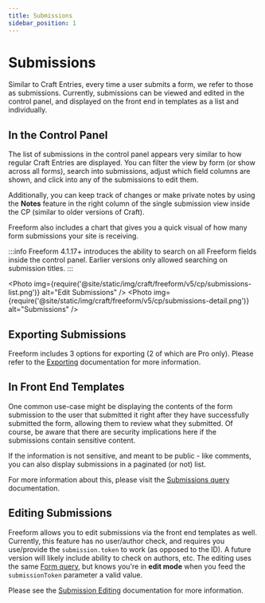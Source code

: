 ```yaml
---
title: Submissions
sidebar_position: 1
---
```




# Submissions

Similar to Craft Entries, every time a user submits a form, we refer to those as submissions. Currently, submissions can be viewed and edited in the control panel, and displayed on the front end in templates as a list and individually.

## In the Control Panel

The list of submissions in the control panel appears very similar to how regular Craft Entries are displayed. You can filter the view by form (or show across all forms), search into submissions, adjust which field columns are shown, and click into any of the submissions to edit them.

Additionally, you can keep track of changes or make private notes by using the **Notes** feature in the right column of the single submission view inside the CP (similar to older versions of Craft).

Freeform also includes a chart that gives you a quick visual of how many form submissions your site is receiving.

:::info
Freeform 4.1.17+ introduces the ability to search on all Freeform fields inside the control panel. Earlier versions only allowed searching on submission titles.
:::

<Photo
  img={require('@site/static/img/craft/freeform/v5/cp/submissions-list.png')}
  alt="Edit Submissions"
/>
<Photo
  img={require('@site/static/img/craft/freeform/v5/cp/submissions-detail.png')}
  alt="Submissions"
/>
## Exporting Submissions

Freeform includes 3 options for exporting (2 of which are Pro only). Please refer to the [Exporting](./exporting.mdx) documentation for more information.

## In Front End Templates

One common use-case might be displaying the contents of the form submission to the user that submitted it right after they have successfully submitted the form, allowing them to review what they submitted. Of course, be aware that there are security implications here if the submissions contain sensitive content.

If the information is not sensitive, and meant to be public - like comments, you can also display submissions in a paginated (or not) list.

For more information about this, please visit the [Submissions query](../templates/queries/submissions.mdx) documentation.

## Editing Submissions<Badge type="pro" text="Pro" />

Freeform allows you to edit submissions via the front end templates as well. Currently, this feature has no user/author check, and requires you use/provide the `submission.token` to work (as opposed to the ID). <secret>A future version will likely include ability to check on authors, etc.</secret> The editing uses the same [Form query](./../templates/queries/form.mdx), but knows you're in **edit mode** when you feed the `submissionToken` parameter a valid value.

Please see the [Submission Editing](./submission-editing.mdx) documentation for more information.
